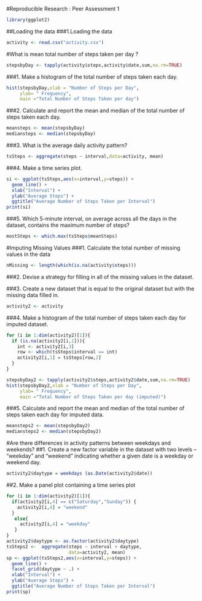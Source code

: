 #Reproducible Research : Peer Assessment 1
```r
library(ggplot2)
```

##Loading the data
###1.Loading the data
```r
activity <- read.csv("activity.csv")
```

#What is mean total number of steps taken per day ?
```r
stepsbyDay <- tapply(activity$steps,activity$date,sum,na.rm=TRUE)
```

###1. Make a histogram of the total number of steps taken each day.
```r
hist(stepsbyDay,xlab = "Number of Steps per Day",
     ylab= " Frequency",
     main ="Total Number of Steps Taken per day")
```
###2. Calculate and report the mean and median of the total number of steps taken each day.
```r
meansteps <- mean(stepsbyDay)
mediansteps <- median(stepsbyDay)
```

###3. What is the average daily activity pattern?
```r
tsSteps <- aggregate(steps ~ interval,data=activity, mean)
```
###4. Make a time series plot.
```r

si <- ggplot(tsSteps,aes(x=interval,y=steps)) + 
  geom_line() + 
  xlab("Interval") +
  ylab("Average Steps") +
  ggtitle("Average Number of Steps Taken per Interval")
print(si)
```

###5. Which 5-minute interval, on average across all the days in the dataset, contains the maximum number of steps?
```r
mostSteps <- which.max(tsSteps$meanSteps)
```

#Imputing Missing Values
###1. Calculate the total number of missing values in the data
```r
nMissing <- length(which(is.na(activity$steps)))
```
###2. Devise a strategy for filling in all of the missing values in the dataset.

###3. Create a new dataset that is equal to the original dataset but with the missing data filled in.

```r
activity2 <- activity
```

###4. Make a histogram of the total number of steps taken each day for imputed dataset.

```r
for (i in 1:dim(activity2)[1]){
  if (is.na(activity2[i,1])){
    int <- activity2[i,3]
    row <- which(tsSteps$interval == int)
    activity2[i,1] = tsSteps[row,2]
  }    
}

stepsbyDay2 <- tapply(activity2$steps,activity2$date,sum,na.rm=TRUE)
hist(stepsbyDay2,xlab = "Number of Steps per Day",
     ylab= " Frequency",
     main ="Total Number of Steps Taken per day (imputed)")
```
###5. Calculate and report the mean and median of the total number of steps taken each day for imputed data.
```r
meansteps2 <- mean(stepsbyDay2)
mediansteps2 <- median(stepsbyDay2)
```
#Are there differences in activity patterns between weekdays and weekends?
##1. Create a new factor variable in the dataset with two levels – “weekday” and “weekend” indicating whether a given date is a weekday or weekend day.
```r
activity2$daytype = weekdays (as.Date(activity2$date))
```

##2. Make a panel plot containing a time series plot
```r
for (i in 1:dim(activity2)[1]){
  if(activity2[i,4] == c("Saturday","Sunday")) {
    activity2[i,4] = "weekend"
  }
   else{
     activity2[i,4] = "weekday" 
   }
}
activity2$daytype <- as.factor(activity2$daytype)
tsSteps2 <-  aggregate(steps ~ interval + daytype, 
                       data=activity2, mean)
sp <- ggplot(tsSteps2,aes(x=interval,y=steps)) + 
  geom_line() +
  facet_grid(daytype ~ .) + 
  xlab("Interval") + 
  ylab("Average Steps") +
  ggtitle("Average Number of Steps Taken per Interval")
print(sp)
```